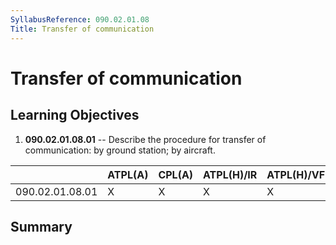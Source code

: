 ```yaml
---
SyllabusReference: 090.02.01.08
Title: Transfer of communication
---
```


# Transfer of communication

## Learning Objectives

1.  **090.02.01.08.01** -- Describe the procedure for transfer of communication:
    by ground station; by aircraft.

|                 | ATPL(A) | CPL(A) | ATPL(H)/IR | ATPL(H)/VFR | CPL(H) | IR  | CBIR(A) |
| --------------- | ------- | ------ | ---------- | ----------- | ------ | --- | ------- |
| 090.02.01.08.01 | X       | X      | X          | X           | X      | X   | X       |

## Summary

